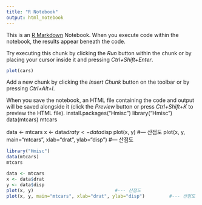 ```yaml
---
title: "R Notebook"
output: html_notebook
---
```


This is an [R Markdown](http://rmarkdown.rstudio.com) Notebook. When you execute code within the notebook, the results appear beneath the code. 

Try executing this chunk by clicking the *Run* button within the chunk or by placing your cursor inside it and pressing *Ctrl+Shift+Enter*. 

```r
plot(cars)
```

Add a new chunk by clicking the *Insert Chunk* button on the toolbar or by pressing *Ctrl+Alt+I*.

When you save the notebook, an HTML file containing the code and output will be saved alongside it (click the *Preview* button or press *Ctrl+Shift+K* to preview the HTML file).
install.packages("Hmisc")
library("Hmisc")
data(mtcars)
mtcars

data <- mtcars
x <- data$drat
y <- data$disp
plot(x, y)                              #--- 산점도
plot(x, y, main="mtcars", xlab="drat", ylab="disp")         #--- 산점도
```r
library("Hmisc")
data(mtcars)
mtcars

data <- mtcars
x <- data$drat
y <- data$disp
plot(x, y)                              #--- 산점도
plot(x, y, main="mtcars", xlab="drat", ylab="disp")         #--- 산점도 
```

